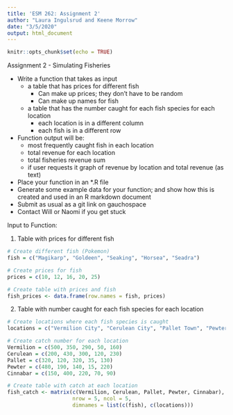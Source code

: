 ```yaml
---
title: 'ESM 262: Assignment 2'
author: "Laura Ingulsrud and Keene Morrow"
date: "3/5/2020"
output: html_document
---
```


```r
knitr::opts_chunk$set(echo = TRUE)
```

Assignment 2 - Simulating Fisheries

- Write a function that takes as input
  - a table that has prices for different fish
    - Can make up prices; they don’t have to be random
    - Can make up names for fish
  - a table that has the number caught for each fish species for each location
    - each location is in a different column
    - each fish is in a different row
- Function output will be:
  - most frequently caught fish in each location
  - total revenue for each location
  - total fisheries revenue sum
  - if user requests it graph of revenue by location and total revenue (as text)
- Place your function in an *.R file
- Generate some example data for your function; and show how this is created and used in an R markdown document 
- Submit as usual as a git link on gauchospace
- Contact Will or Naomi if you get stuck


Input to Function:

1. Table with prices for different fish
```r

# Create different fish (Pokemon)
fish = c("Magikarp", "Goldeen", "Seaking", "Horsea", "Seadra")

# Create prices for fish
prices = c(10, 12, 16, 20, 25)

# Create table with prices and fish
fish_prices <- data.frame(row.names = fish, prices)

```


2. Table with number caught for each fish species for each location
```r

# Create locations where each fish species is caught
locations = c("Vermilion City", "Cerulean City", "Pallet Town", "Pewter City", "Cinnabar Island")

# Create catch number for each location
Vermilion = c(500, 350, 290, 50, 160)
Cerulean = c(200, 430, 300, 120, 230)
Pallet = c(320, 120, 320, 35, 130)
Pewter = c(480, 190, 140, 15, 220)
Cinnabar = c(150, 400, 220, 70, 90)

# Create table with catch at each location
fish_catch <- matrix(c(Vermilion, Cerulean, Pallet, Pewter, Cinnabar), 
                     nrow = 5, ncol = 5,
                     dimnames = list(c(fish), c(locations)))


```

